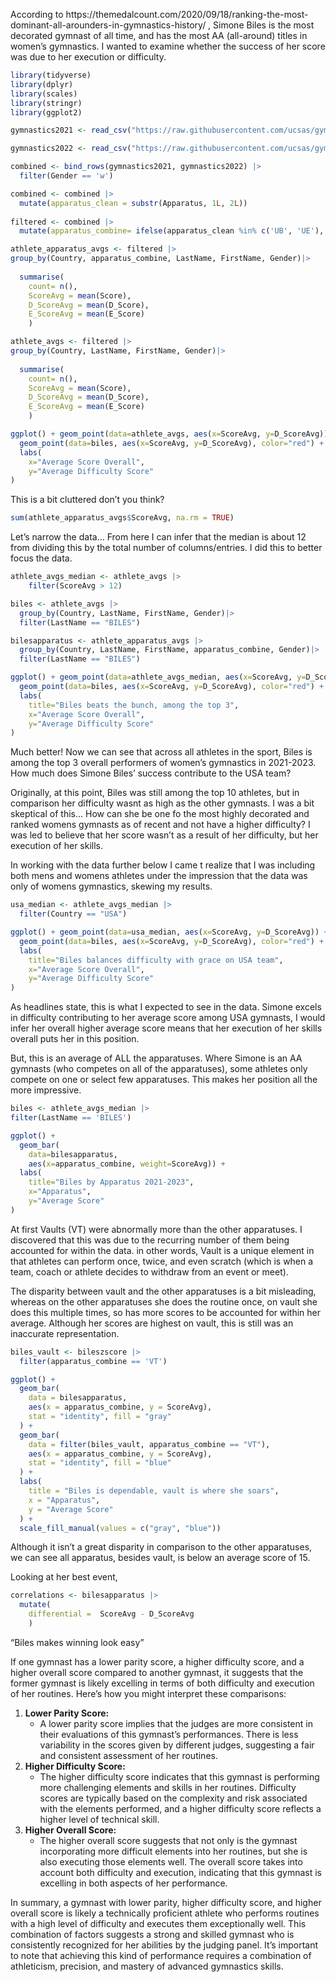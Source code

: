 According to https://themedalcount.com/2020/09/18/ranking-the-most-dominant-all-arounders-in-gymnastics-history/ , Simone Biles is the most decorated gymnast of all time, and has the most AA (all-around) titles in women's gymnastics. I wanted to examine whether the success of her score was due to her execution or difficulty.

```r
library(tidyverse)
library(dplyr)
library(scales)
library(stringr)
library(ggplot2)
```

```r
gymnastics2021 <- read_csv("https://raw.githubusercontent.com/ucsas/gym2024data/main/cleandata/data_2017_2021.csv")
```

```r
gymnastics2022 <- read_csv("https://raw.githubusercontent.com/ucsas/gym2024data/main/cleandata/data_2022_2023.csv")
```

```r
combined <- bind_rows(gymnastics2021, gymnastics2022) |>
  filter(Gender == 'w')

combined <- combined |>
  mutate(apparatus_clean = substr(Apparatus, 1L, 2L)) 
  
filtered <- combined |>
  mutate(apparatus_combine= ifelse(apparatus_clean %in% c('UB', 'UE'), 'UB', as.character(apparatus_clean)))
```

```r
athlete_apparatus_avgs <- filtered |>
group_by(Country, apparatus_combine, LastName, FirstName, Gender)|>
  
  summarise(
    count= n(),
    ScoreAvg = mean(Score), 
    D_ScoreAvg = mean(D_Score), 
    E_ScoreAvg = mean(E_Score)
    ) 

athlete_avgs <- filtered |>
group_by(Country, LastName, FirstName, Gender)|>
  
  summarise(
    count= n(),
    ScoreAvg = mean(Score), 
    D_ScoreAvg = mean(D_Score), 
    E_ScoreAvg = mean(E_Score)
    ) 
```



```r
ggplot() + geom_point(data=athlete_avgs, aes(x=ScoreAvg, y=D_ScoreAvg)) +
  geom_point(data=biles, aes(x=ScoreAvg, y=D_ScoreAvg), color="red") +
  labs(
    x="Average Score Overall", 
    y="Average Difficulty Score"
)
```


This is a bit cluttered don't you think?

```r
sum(athlete_apparatus_avgs$ScoreAvg, na.rm = TRUE) 
```

Let's narrow the data... From here I can infer that the median is about 12 from dividing this by the total number of columns/entries. I did this to better focus the data.

```r
athlete_avgs_median <- athlete_avgs |>
    filter(ScoreAvg > 12)
```

```r
biles <- athlete_avgs |> 
  group_by(Country, LastName, FirstName, Gender)|>
  filter(LastName == "BILES")

bilesapparatus <- athlete_apparatus_avgs |>
  group_by(Country, LastName, FirstName, apparatus_combine, Gender)|>
  filter(LastName == "BILES")
```

```r
ggplot() + geom_point(data=athlete_avgs_median, aes(x=ScoreAvg, y=D_ScoreAvg)) +
  geom_point(data=biles, aes(x=ScoreAvg, y=D_ScoreAvg), color="red") +
  labs(
    title="Biles beats the bunch, among the top 3", 
    x="Average Score Overall", 
    y="Average Difficulty Score"
)
```

Much better! Now we can see that across all athletes in the sport, Biles is among the top 3 overall performers of women's gymnastics in 2021-2023. How much does Simone Biles' success contribute to the USA team?

Originally, at this point, Biles was still among the top 10 athletes, but in comparison her difficulty wasnt as high as the other gymnasts. I was a bit skeptical of this... How can she be one fo the most highly decorated and ranked womens gymnasts as of recent and not have a higher difficulty? I was led to believe that her score wasn't as a result of her difficulty, but her execution of her skills.

In working with the data further below I came t realize that I was including both mens and womens athletes under the impression that the data was only of womens gymnastics, skewing my results. 

```r
usa_median <- athlete_avgs_median |>
  filter(Country == "USA")
```

```r
ggplot() + geom_point(data=usa_median, aes(x=ScoreAvg, y=D_ScoreAvg)) +
  geom_point(data=biles, aes(x=ScoreAvg, y=D_ScoreAvg), color="red") +
  labs(
    title="Biles balances difficulty with grace on USA team", 
    x="Average Score Overall", 
    y="Average Difficulty Score"
)
```

As headlines state, this is what I expected to see in the data. Simone excels in difficulty contributing to her average score among USA gymnasts, I would infer her overall higher average score means that her execution of her skills overall puts her in this position.

But, this is an average of ALL the apparatuses. Where Simone is an AA gymnasts (who competes on all of the apparatuses), some athletes only compete on one or select few apparatuses. This makes her position all the more impressive.

```r
biles <- athlete_avgs_median |>
filter(LastName == 'BILES')

ggplot() +
  geom_bar(
    data=bilesapparatus, 
    aes(x=apparatus_combine, weight=ScoreAvg)) +
  labs(
    title="Biles by Apparatus 2021-2023", 
    x="Apparatus", 
    y="Average Score"
)
```
At first Vaults (VT) were abnormally more than the other apparatuses. I discovered that this was due to the recurring number of them being accounted for within the data. in other words, Vault is a unique element in that athletes can perform once, twice, and even scratch (which is when a team, coach or athlete decides to withdraw from an event or meet).

The disparity between vault and the other apparatuses is a bit misleading, whereas on the other apparatuses she does the routine once, on vault she does this multiple times, so has more scores to be accounted for within her average. Although her scores are highest on vault, this is still was an inaccurate representation.

```r
biles_vault <- bileszscore |>
  filter(apparatus_combine == 'VT')
```


```r
ggplot() +
  geom_bar(
    data = bilesapparatus, 
    aes(x = apparatus_combine, y = ScoreAvg),
    stat = "identity", fill = "gray"
  ) +
  geom_bar(
    data = filter(biles_vault, apparatus_combine == "VT"), 
    aes(x = apparatus_combine, y = ScoreAvg),
    stat = "identity", fill = "blue"
  ) +
  labs(
    title = "Biles is dependable, vault is where she soars", 
    x = "Apparatus", 
    y = "Average Score"
  ) +
  scale_fill_manual(values = c("gray", "blue"))

```
Although it isn't a great disparity in comparison to the other apparatuses, we can see all apparatus, besides vault, is below an average score of 15. 


Looking at her best event,

```r
correlations <- bilesapparatus |> 
  mutate(
    differential =  ScoreAvg - D_ScoreAvg
    )
```


"Biles makes winning look easy"

If one gymnast has a lower parity score, a higher difficulty score, and a higher overall score compared to another gymnast, it suggests that the former gymnast is likely excelling in terms of both difficulty and execution of her routines. Here's how you might interpret these comparisons:

1.  **Lower Parity Score:**
    -   A lower parity score implies that the judges are more consistent in their evaluations of this gymnast's performances. There is less variability in the scores given by different judges, suggesting a fair and consistent assessment of her routines.
2.  **Higher Difficulty Score:**
    -   The higher difficulty score indicates that this gymnast is performing more challenging elements and skills in her routines. Difficulty scores are typically based on the complexity and risk associated with the elements performed, and a higher difficulty score reflects a higher level of technical skill.
3.  **Higher Overall Score:**
    -   The higher overall score suggests that not only is the gymnast incorporating more difficult elements into her routines, but she is also executing those elements well. The overall score takes into account both difficulty and execution, indicating that this gymnast is excelling in both aspects of her performance.

In summary, a gymnast with lower parity, higher difficulty score, and higher overall score is likely a technically proficient athlete who performs routines with a high level of difficulty and executes them exceptionally well. This combination of factors suggests a strong and skilled gymnast who is consistently recognized for her abilities by the judging panel. It's important to note that achieving this kind of performance requires a combination of athleticism, precision, and mastery of advanced gymnastics skills.
